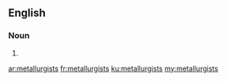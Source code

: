 ==English==

===Noun===
{{head|en|plural}}

# {{plural of|metallurgist|lang=en|nocat=1}}

[[ar:metallurgists]]
[[fr:metallurgists]]
[[ku:metallurgists]]
[[my:metallurgists]]